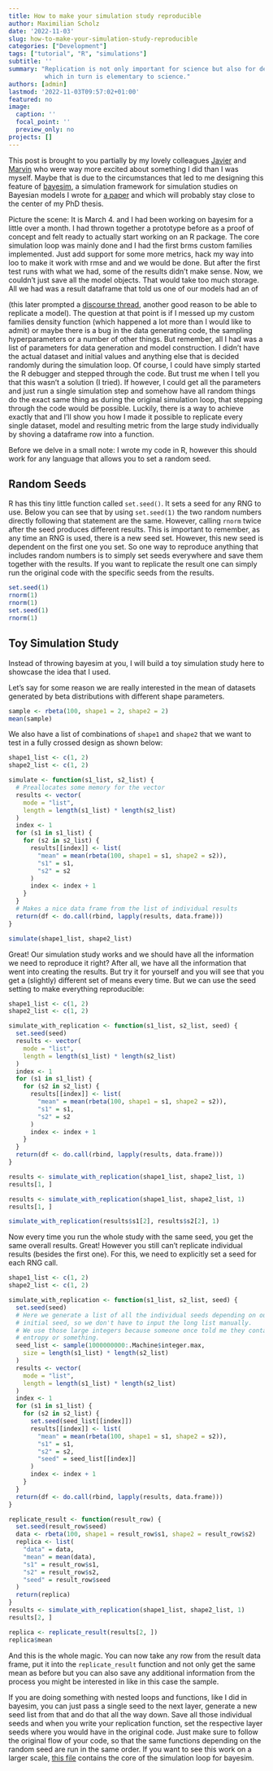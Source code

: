 ```yaml
---
title: How to make your simulation study reproducible
author: Maximilian Scholz
date: '2022-11-03'
slug: how-to-make-your-simulation-study-reproducible
categories: ["Development"]
tags: ["tutorial", "R", "simulations"]
subtitle: ''
summary: "Replication is not only important for science but also for debugging,
          which in turn is elementary to science."
authors: [admin]
lastmod: '2022-11-03T09:57:02+01:00'
featured: no
image:
  caption: ''
  focal_point: ''
  preview_only: no
projects: []
---
```


This post is brought to you partially by my lovely colleagues [Javier](https://twitter.com/jear2412) and [Marvin](https://twitter.com/MarvinSchmittML) who were way more excited about something I did than I was myself. Maybe that is due to the circumstances that led to me designing this feature of [bayesim](https://github.com/sims1253/bayesim), a simulation framework for simulation studies on Bayesian models I wrote for [a paper](https://twitter.com/scholzmx/status/1585282510363181060) and which will probably stay close to the center of my PhD thesis.

Picture the scene: It is March 4. and I had been working on bayesim for a little over a month. I had thrown together a prototype before as a proof of concept and felt ready to actually start working on an R package. The core simulation loop was mainly done and I had the first brms custom families implemented. Just add support for some more metrics, hack my way into loo to make it work with rmse and
and we would be done. But after the first test runs with what we had, some of the results didn’t make sense. Now, we couldn’t just save all the model objects. That would take too much storage. All we had was a result dataframe that told us one of our models had an
of

(this later prompted a [discourse thread](https://discourse.mc-stan.org/t/example-of-an-rhat-of-6e-13/27982), another good reason to be able to replicate a model). The question at that point is if I messed up my custom families density function (which happened a lot more than I would like to admit) or maybe there is a bug in the data generating code, the sampling hyperparameters or a number of other things. But remember, all I had was a list of parameters for data generation and model construction. I didn’t have the actual dataset and initial values and anything else that is decided randomly during the simulation loop. Of course, I could have simply started the R debugger and stepped through the code. But trust me when I tell you that this wasn’t a solution (I tried). If however, I could get all the parameters and just run a single simulation step and somehow have all random things do the exact same thing as during the original simulation loop, that stepping through the code would be possible. Luckily, there is a way to achieve exactly that and I’ll show you how I made it possible to replicate every single dataset, model and resulting metric from the large study individually by shoving a dataframe row into a function.

Before we delve in a small note: I wrote my code in R, however this should work for any language that allows you to set a random seed.

## Random Seeds

R has this tiny little function called `set.seed()`. It sets a seed for any RNG to use. Below you can see that by using `set.seed(1)` the two random numbers directly following that statement are the same. However, calling `rnorm` twice after the seed produces different results. This is important to remember, as any time an RNG is used, there is a new seed set. However, this new seed is dependent on the first one you set. So one way to reproduce anything that includes random numbers is to simply set seeds everywhere and save them together with the results. If you want to replicate the result one can simply run the original code with the specific seeds from the results.

```r
set.seed(1)
rnorm(1)
rnorm(1)
set.seed(1)
rnorm(1)
```

## Toy Simulation Study

Instead of throwing bayesim at you, I will build a toy simulation study here to showcase the idea that I used.

Let’s say for some reason we are really interested in the mean of datasets generated by beta distributions with different shape parameters.

```r
sample <- rbeta(100, shape1 = 2, shape2 = 2)
mean(sample)
```

We also have a list of combinations of `shape1` and `shape2` that we want to test in a fully crossed design as shown below:

```r
shape1_list <- c(1, 2)
shape2_list <- c(1, 2)

simulate <- function(s1_list, s2_list) {
  # Preallocates some memory for the vector
  results <- vector(
    mode = "list",
    length = length(s1_list) * length(s2_list)
  )
  index <- 1
  for (s1 in s1_list) {
    for (s2 in s2_list) {
      results[[index]] <- list(
        "mean" = mean(rbeta(100, shape1 = s1, shape2 = s2)),
        "s1" = s1,
        "s2" = s2
      )
      index <- index + 1
    }
  }
  # Makes a nice data frame from the list of individual results
  return(df <- do.call(rbind, lapply(results, data.frame)))
}

simulate(shape1_list, shape2_list)
```

Great! Our simulation study works and we should have all the information we need to reproduce it right? After all, we have all the information that went into creating the results. But try it for yourself and you will see that you get a (slightly) different set of means every time. But we can use the seed setting to make everything reproducible:

```r
shape1_list <- c(1, 2)
shape2_list <- c(1, 2)

simulate_with_replication <- function(s1_list, s2_list, seed) {
  set.seed(seed)
  results <- vector(
    mode = "list",
    length = length(s1_list) * length(s2_list)
  )
  index <- 1
  for (s1 in s1_list) {
    for (s2 in s2_list) {
      results[[index]] <- list(
        "mean" = mean(rbeta(100, shape1 = s1, shape2 = s2)),
        "s1" = s1,
        "s2" = s2
      )
      index <- index + 1
    }
  }
  return(df <- do.call(rbind, lapply(results, data.frame)))
}

results <- simulate_with_replication(shape1_list, shape2_list, 1)
results[1, ]

results <- simulate_with_replication(shape1_list, shape2_list, 1)
results[1, ]

simulate_with_replication(results$s1[2], results$s2[2], 1)
```

Now every time you run the whole study with the same seed, you get the same overall results. Great! However you still can’t replicate individual results (besides the first one). For this, we need to explicitly set a seed for each RNG call.

```r
shape1_list <- c(1, 2)
shape2_list <- c(1, 2)

simulate_with_replication <- function(s1_list, s2_list, seed) {
  set.seed(seed)
  # Here we generate a list of all the individual seeds depending on our
  # initial seed, so we don't have to input the long list manually.
  # We use those large integers because someone once told me they contain more
  # entropy or something.
  seed_list <- sample(1000000000:.Machine$integer.max,
    size = length(s1_list) * length(s2_list)
  )
  results <- vector(
    mode = "list",
    length = length(s1_list) * length(s2_list)
  )
  index <- 1
  for (s1 in s1_list) {
    for (s2 in s2_list) {
      set.seed(seed_list[[index]])
      results[[index]] <- list(
        "mean" = mean(rbeta(100, shape1 = s1, shape2 = s2)),
        "s1" = s1,
        "s2" = s2,
        "seed" = seed_list[[index]]
      )
      index <- index + 1
    }
  }
  return(df <- do.call(rbind, lapply(results, data.frame)))
}

replicate_result <- function(result_row) {
  set.seed(result_row$seed)
  data <- rbeta(100, shape1 = result_row$s1, shape2 = result_row$s2)
  replica <- list(
    "data" = data,
    "mean" = mean(data),
    "s1" = result_row$s1,
    "s2" = result_row$s2,
    "seed" = result_row$seed
  )
  return(replica)
}
results <- simulate_with_replication(shape1_list, shape2_list, 1)
results[2, ]

replica <- replicate_result(results[2, ])
replica$mean
```

And this is the whole magic. You can now take any row from the result data frame, put it into the `replicate_result` function and not only get the same mean as before but you can also save any additional information from the process you might be interested in like in this case the sample.

If you are doing something with nested loops and functions, like I did in bayesim, you can just pass a single seed to the next layer, generate a new seed list from that and do that all the way down. Save all those individual seeds and when you write your replication function, set the respective layer seeds where you would have in the original code. Just make sure to follow the original flow of your code, so that the same functions depending on the random seed are run in the same order. If you want to see this work on a larger scale, [this file](https://github.com/sims1253/bayesim/blob/master/R/simulation.R) contains the core of the simulation loop for bayesim.
